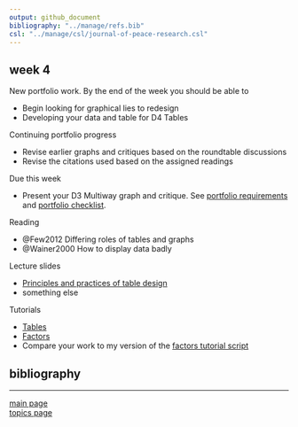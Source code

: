 ```yaml
---
output: github_document
bibliography: "../manage/refs.bib" 
csl: "../manage/csl/journal-of-peace-research.csl"
---
```


## week 4


New portfolio work. By the end of the week you should be able to

- Begin looking for graphical lies to redesign 
- Developing your data and table for D4 Tables 

Continuing portfolio progress

- Revise earlier graphs and critiques based on the roundtable discussions 
- Revise the citations used based on the assigned readings 

Due this week

- Present your D3 Multiway graph and critique. See [portfolio requirements](folio-01_portfolio-requirements.md) and [portfolio checklist](folio-02_portfolio-checklist.pdf). 

Reading 

- @Few2012 Differing roles of tables and graphs
- @Wainer2000 How to display data badly

Lecture slides

- [Principles and practices of table design](../slides/Le16-tables.pdf)
- something else  

Tutorials
 
- [Tables](tut-1301_tables.md) 
- [Factors](tut-1401_factors.md) 
- Compare your work to my version of the [factors tutorial script](../practiceR/tut14_factors.R)


## bibliography 

<div id="refs"></div>
  
---

[main page](../README.md)<br>
[topics page](../README-by-topic.md)
